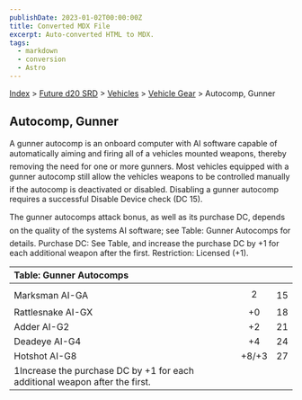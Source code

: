 ```yaml
---
publishDate: 2023-01-02T00:00:00Z
title: Converted MDX File
excerpt: Auto-converted HTML to MDX.
tags:
  - markdown
  - conversion
  - Astro
---
```






[Index](-index) > [Future d20 SRD](future-d20-srd-index) > [Vehicles](future-d20-srd-vehicles-index) > [Vehicle Gear](future-d20-srd-vehicles-vehicle-gear-index) > Autocomp, Gunner




## Autocomp, Gunner


A gunner autocomp is an onboard computer with AI software capable of automatically aiming and firing all of a vehicles mounted weapons, thereby removing the need for one or more gunners. Most vehicles equipped with a gunner autocomp still allow the vehicles weapons to be controlled manually if the autocomp is deactivated or disabled. Disabling a gunner autocomp requires a successful Disable Device check (DC 15).


The gunner autocomps attack bonus, as well as its purchase DC, depends on the quality of the systems AI software; see Table: Gunner Autocomps for details.
Purchase DC: See Table, and increase the purchase DC by +1 for each additional weapon after the first. Restriction: Licensed (+1).


| Table: Gunner Autocomps |  |  |
| :------------------------- | :--: | --: |
|  |  |  |
| Marksman AI-GA | 2 | 15 |
| Rattlesnake AI-GX | +0 | 18 |
| Adder AI-G2 | +2 | 21 |
| Deadeye AI-G4 | +4 | 24 |
| Hotshot AI-G8 | +8/+3 | 27 |
| 1Increase the purchase DC by +1 for each additional weapon after the first. |  |  |





